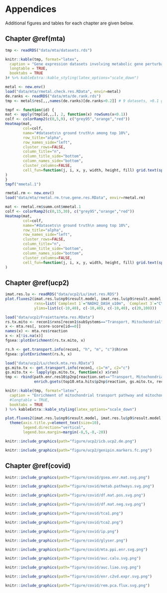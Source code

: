 <!--I commented out this header
`r if(knitr:::is_latex_output()) '\\appendix'`

`r if(!knitr:::is_latex_output()) '# (APPENDIX) Appendix {-}'` 
-->

# Appendices {-}

Additional figures and tables for each chapter are given below.

## Chapter \@ref(mta) {-}

```r
tmp <- readRDS("data/mta/datasets.rds")
```

```r
knitr::kable(tmp, format="latex",
  caption = "Gene expression datasets involving metabolic gene perturbation (KO/KD/protein inhibition) collected for the validation of the MTA algorithm and its variants",
  longtable = TRUE,
  booktabs = TRUE
)# %>% kableExtra::kable_styling(latex_options="scale_down")
```

```r
metal <- new.env()
load("data/mta/rmetal.check.res.RData", envir=metal)
de.ranks <- readRDS("data/mta/de.rank.rds")
tmp <- metal$res[,,,names(de.ranks)[de.ranks>0.2]] # 9 datasets, >0.1 gives the same

tmpf <- function(id) {
mat <- apply(tmp[id,,,], 2, function(x) rowSums(x<0.1))
colf <- colorRamp2(c(0,5,9), c("grey95","orange","red"))
Heatmap(mat, 
        col=colf,
        name="#datasets\n ground truth\n among top 10%",
        row_title="alpha",
        row_names_side="left",
        cluster_rows=FALSE,
        column_title="n",
        column_title_side="bottom",
        column_names_side="bottom",
        cluster_columns=FALSE,
        cell_fun=function(j, i, x, y, width, height, fill) grid.text(sprintf("%d", mat[i,j]), x, y, gp=gpar(fontsize=10))
)
}
tmpf("mmetal.1")
```

```r
rmetal.rm <- new.env()
load("data/mta/rmetal.rm.true.gene.res.RData", envir=rmetal.rm)

mat <- rmetal.rm$summ.cnt$mmetal.1
colf <- colorRamp2(c(0,15,30), c("grey95","orange","red"))
Heatmap(mat, 
        col=colf,
        name="#datasets\n ground truth\n among top 10%",
        row_title="alpha",
        row_names_side="left",
        cluster_rows=FALSE,
        column_title="n",
        column_title_side="bottom",
        column_names_side="bottom",
        cluster_columns=FALSE,
        cell_fun=function(j, i, x, y, width, height, fill) grid.text(sprintf("%d", mat[i,j]), x, y, gp=gpar(fontsize=10))
)
```

## Chapter \@ref(ucp2) {-}

```r
imat.res.lu <- readRDS("data/ucp2/Lu/imat.res.RDS")
plot.fluxes2(imat.res.lu$np9$result.model, imat.res.lu$p9$result.model, group.names=c("non-persistent (clone 9.1-NP)", "persistent (clone 9.2-P)"),
             rxns=list(`Complext 1`="NADH2_DASH_u10m", `Complext 3`="CYOR_DASH_u10m", `Complext 4`="CYOOm3", `ATP Synthase`="ATPS4m"),
             ylims=list(c(-10,40), c(-10,40), c(-10,40), c(20,100)))
```

```r
load("data/ucp2/Fraietta/mta.res.RData")
rs.tx.mito <- recon1$rxns[recon1$subSystems=="Transport, Mitochondrial"]
x <- mta.res[, score-score[id==0]]
names(x) <- mta.res$reaction
x <- x[!is.na(x)]
fgsea::plotEnrichment(rs.tx.mito, x)
```

```r
rs.h <- get.transport.info(recon1, "h", "m", "c")$h$rxn
fgsea::plotEnrichment(rs.h, x)
```

```r
load("data/ucp2/Lu/check.mta.res.RData")
gs.mito.tx <- get.transport.info(recon1, c1="m", c2="c")
gs.mito.tx <- lapply(gs.mito.tx, function(x) x$rxn)
tmp <- rbind(path.enr.res10$p2np[reaction.set=="Transport, Mitochondrial"],
             enrich.gsets(top10.mta.hits$p2np$reaction, gs.mito.tx, recon1$rxns, name="reaction")[reaction.set=="h"][, reaction.set:="Mitochondrial Proton Transport"])[, -"overlap.reactions"]
```

```r
knitr::kable(tmp, format="latex",
  caption = "Enrichment of mitochondrial transport pathway and mitochondrial proton transport reactions by the top 10% MTA predicted reactions whose KO can reduce T cell persistence in ACT therapy.",
  #longtable = TRUE,
  booktabs = TRUE
) %>% kableExtra::kable_styling(latex_options="scale_down")
```

```r
plot.fluxes2(imat.res.lu$np9$result.model, imat.res.lu$p9$result.model, group.names=c("non-persistent (clone 9.1-NP)", "persistent (clone 9.2-P)"), rxns="Htm", ylab="Mitochondrial Uncoupling\n Reaction Rate", ylim=c(NA,10)) +
  theme(axis.title.y=element_text(size=10),
        legend.direction="vertical",
        legend.box.margin=margin(-8,5,-8,-20))
```

```r
knitr::include_graphics(path="figure/ucp2/icb.ucp2.de.png")
```

```r
knitr::include_graphics(path="figure/ucp2/genipin.markers.fc.png")
```

## Chapter \@ref(covid) {-}

```r
knitr::include_graphics(path="figure/covid/gsea.enr.mat.svg.png")
```

```r
knitr::include_graphics(path="figure/covid/metab.pathways.svg.png")
```

```r
knitr::include_graphics(path="figure/covid/df.mat.pos.svg.png")
```

```r
knitr::include_graphics(path="figure/covid/df.mat.neg.svg.png")
```

```r
knitr::include_graphics(path="figure/covid/tca1.png")
```

```r
knitr::include_graphics(path="figure/covid/tca2.png")
```

```r
knitr::include_graphics(path="figure/covid/ip.png")
```

```r
knitr::include_graphics(path="figure/covid/glyser.png")
```

```r
knitr::include_graphics(path="figure/covid/mta.ppi.enr.svg.png")
```

```r
knitr::include_graphics(path="figure/covid/auc.calu.svg.png")
```

```r
knitr::include_graphics(path="figure/covid/auc.liao.svg.png")
```

```r
knitr::include_graphics(path="figure/covid/enr.c2vd.expr.svg.png")
```

```r
knitr::include_graphics(path="figure/covid/rem.pca.flux.svg.png")
```

